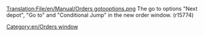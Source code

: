 [[Translation:File/en/Manual/Orders gotooptions.png]]
The go to options "Next depot", "Go to" and "Conditional Jump" in the new order window. (r15774)
[[Category:en/Orders window]]
